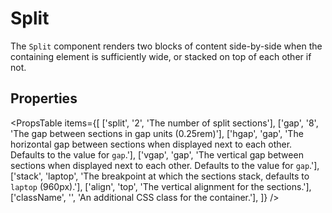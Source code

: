 
# Split

The `Split` component renders two blocks of content side-by-side when
the containing element is sufficiently wide, or stacked on top of each other
if not.

<Example
  Component={SplitCode}
  code={SplitSrc}
  expand
/>

## Properties

<PropsTable
  items={[
    ['split',     '2',      'The number of split sections'],
    ['gap',       '8',      'The gap between sections in gap units (0.25rem)'],
    ['hgap',      'gap',    'The horizontal gap between sections when displayed next to each other. Defaults to the value for `gap`.'],
    ['vgap',      'gap',    'The vertical gap between sections when displayed next to each other. Defaults to the value for `gap`.'],
    ['stack',     'laptop', 'The breakpoint at which the sections stack, defaults to `laptop` (960px).'],
    ['align',     'top',    'The vertical alignment for the sections.'],
    ['className', '',       'An additional CSS class for the container.'],
  ]}
/>
